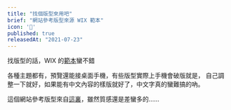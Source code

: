 ```yaml
---
title: "找個版型來用吧"
brief: "網站參考版型來源 WIX 範本"
icon: '🥐'
published: true
releasedAt: "2021-07-23"
---
```


找版型的話，WIX 的[範本](https://zh.wix.com/website/templates)蠻不錯

各種主題都有，預覽還能接桌面手機，有些版型實際上手機會破版就是，
自己調整一下就好，如果能有中文內容的樣版就好了，中文字真的蠻難搞的吶。

這個網站參考版型來自[這裏](https://zh.wix.com/website-template/view/html/2502?siteId=eea928bf-523f-4230-b2c7-4f251333ec6e&metaSiteId=e467c936-705e-41c6-9b61-cc61dedc5b31&originUrl=https%3A%2F%2Fzh.wix.com%2Fwebsite%2Ftemplates%2Fhtml%2Fblog%2Fpersonal-blog)，雖然質感還是差蠻多的……
